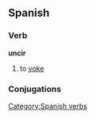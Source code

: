== Spanish ==
=== Verb ===
'''uncir'''
# to [[yoke]]

=== Conjugations ===
{{template:Es:-ir(zurcir)|unc|unz}}

[[Category:Spanish verbs]]